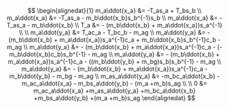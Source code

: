 $$
\begin{alignedat}{1}
m_a\ddot{x_a} &= -T_as_a + T_bs_b \\
m_a\ddot{x_a} &= -T_as_a - m_b\ddot{x_b}s_b^{-1}s_b \\
m_a\ddot{x_a} &= -T_as_a - m_b\ddot{x_b} \\
T_a &=  - (m_b\ddot{x_b} + m_a\ddot{x_a})s_a^{-1} \\
\\
m_a\ddot{y_a} &= T_ac_a - T_bc_b - m_ag \\
m_a\ddot{y_a} &= - (m_b\ddot{x_b} + m_a\ddot{x_a})s_a^{-1}c_a + m_b\ddot{x_b}s_b^{-1}c_b - m_ag \\
m_a\ddot{y_a} &= - (m_b\ddot{x_b} + m_a\ddot{x_a})s_a^{-1}c_a - (-m_b\ddot{x_b}c_b)s_b^{-1} - m_ag \\
m_a\ddot{y_a} &= - (m_b\ddot{x_b} + m_a\ddot{x_a})s_a^{-1}c_a - ((m_b\ddot{y_b} + m_bg)s_b)s_b^{-1} - m_ag \\
m_a\ddot{y_a} &= - (m_b\ddot{x_b} + m_a\ddot{x_a})s_a^{-1}c_a - m_b\ddot{y_b} - m_bg - m_ag \\
m_as_a\ddot{y_a} &= -m_bc_a\ddot{x_b} - m_ac_a\ddot{x_a} - m_bs_a\ddot{y_b} - (m_a +m_b)s_ag \\
\\
0 &= m_ac_a\ddot{x_a} +m_as_a\ddot{y_a} +m_bc_a\ddot{x_b} +m_bs_a\ddot{y_b} +(m_a +m_b)s_ag
\end{alignedat}
$$